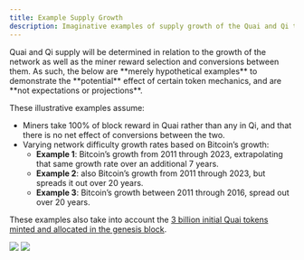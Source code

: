 ```yaml
---
title: Example Supply Growth
description: Imaginative examples of supply growth of the Quai and Qi tokens.
---
```


<Note>
	Quai and Qi supply will be determined in relation to the growth of the network as well as the miner reward selection and conversions
	between them. As such, the below are **merely hypothetical examples** to demonstrate the **potential** effect of certain token mechanics,
	and are **not expectations or projections**.
</Note>

These illustrative examples assume:

- Miners take 100% of block reward in Quai rather than any in Qi, and that there is no net effect of conversions between the two.
- Varying network difficulty growth rates based on Bitcoin’s growth:
  - **Example 1**: Bitcoin’s growth from 2011 through 2023, extrapolating that same growth rate over an additional 7 years.
  - **Example 2**: also Bitcoin’s growth from 2011 through 2023, but spreads it out over 20 years.
  - **Example 3**: Bitcoin’s growth between 2011 through 2016, spread out over 20 years.

These examples also take into account the [3 billion initial Quai tokens minted and allocated in the genesis block](/learn/tokenomics/genesis-allocations.md).

<Frame>
	<img src='/images/Tokenomics/DifficultyScenarios.png' />
</Frame>

<Frame>
	<img src='/images/Tokenomics/QuaiSupplyScenarios.png' />
</Frame>

